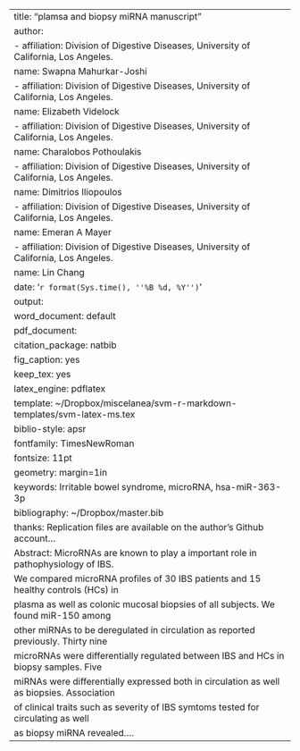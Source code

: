 ---
title: "plamsa and biopsy miRNA manuscript"
author:
- affiliation: Division of Digestive Diseases, University of California, Los Angeles.
  name: Swapna Mahurkar-Joshi
- affiliation: Division of Digestive Diseases, University of California, Los Angeles.
  name: Elizabeth Videlock
- affiliation: Division of Digestive Diseases, University of California, Los Angeles.
  name: Charalobos Pothoulakis
- affiliation: Division of Digestive Diseases, University of California, Los Angeles.
  name: Dimitrios Iliopoulos
- affiliation: Division of Digestive Diseases, University of California, Los Angeles.
  name: Emeran A Mayer
- affiliation: Division of Digestive Diseases, University of California, Los Angeles.
  name: Lin Chang
date: '`r format(Sys.time(), ''%B %d, %Y'')`'
output:
  word_document: default
  pdf_document:
    citation_package: natbib
    fig_caption: yes
    keep_tex: yes
    latex_engine: pdflatex
    template: ~/Dropbox/miscelanea/svm-r-markdown-templates/svm-latex-ms.tex
biblio-style: apsr
fontfamily: TimesNewRoman
fontsize: 11pt
geometry: margin=1in
keywords: Irritable bowel syndrome, microRNA, hsa-miR-363-3p
bibliography: ~/Dropbox/master.bib
thanks: Replication files are available on the author's Github account...
Abstract: MicroRNAs are known to play a important role in pathophysiology of IBS.
  We compared microRNA profiles of 30 IBS patients and 15 healthy controls (HCs) in
  plasma as well as colonic mucosal biopsies of all subjects. We found miR-150 among
  other miRNAs to be deregulated in circulation as reported previously. Thirty nine
  microRNAs were differentially regulated between IBS and HCs in biopsy samples. Five
  miRNAs were differentially expressed both in circulation as well as biopsies. Association
  of clinical traits such as severity of IBS symtoms tested for circulating as well
  as biopsy miRNA revealed....
---